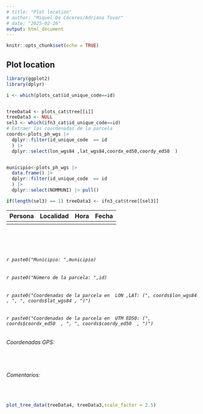 ```yaml
---
# title: "Plot location"
# author: "Miquel De Cáceres/Adriana Tovar"
# date: "2025-02-26"
output: html_document
---
```


```r
knitr::opts_chunk$set(echo = TRUE)
```

## Plot location

```r
library(ggplot2)
library(dplyr)

i <- which(plots_cat$id_unique_code==id)


treeData4 <- plots_cat$tree[[i]]
treeData3 <- NULL
sel3 <- which(ifn3_cat$id_unique_code==id)
# Extraer las coordenadas de la parcela
coords<-plots_ph_wgs |> 
  dplyr::filter(id_unique_code  == id
  ) |> 
  dplyr::select(lon_wgs84 ,lat_wgs84,coordx_ed50,coordy_ed50  ) 


municipio<-plots_ph_wgs |> 
  data.frame() |> 
  dplyr::filter(id_unique_code  == id
  ) |> 
  dplyr::select(NOMMUNI) |> pull()

if(length(sel3) == 1) treeData3 <- ifn3_cat$tree[[sel3]]

```

| Persona | Localidad | Hora | Fecha |
|---------|-----------|------|-------|
|         |           |      |       |

<br> <br> <br>

###### `r paste0("Municipio: ",municipio)`

###### `r paste0("Número de la parcela: ",id)`

###### `r paste0("Coordenadas de la parcela en  LON ,LAT: (", coords$lon_wgs84 , ", ", coords$lat_wgs84 , ")")`

###### `r paste0("Coordenadas de la parcela en  UTM ED50: (", coords$coordx_ed50  , ", ", coords$coordy_ed50  , ")")`

###### Coordenadas GPS:

<br>

###### Comentarios:

<br>

```r
plot_tree_data(treeData4, treeData3,scale_factor = 2.5)
```
